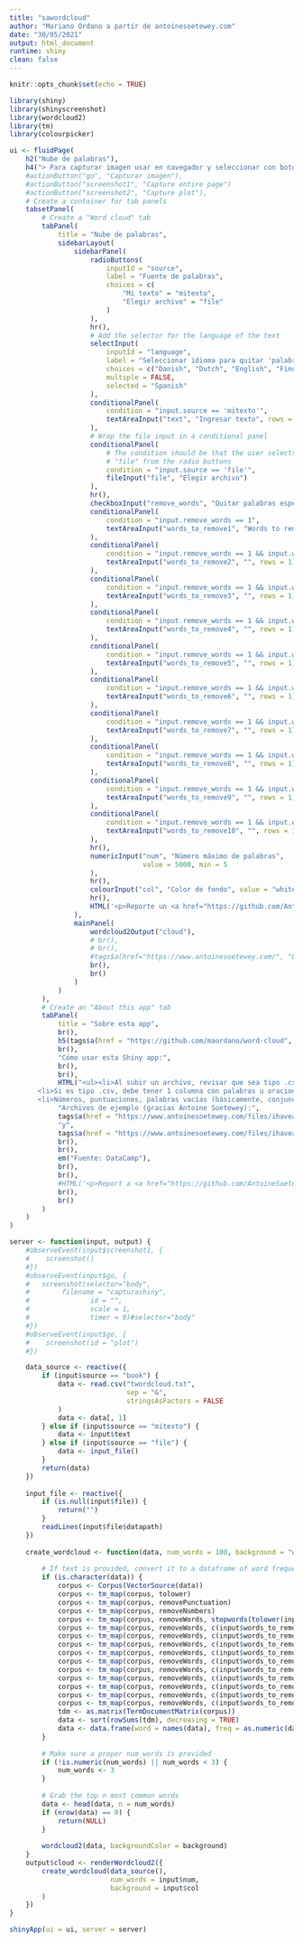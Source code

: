 ```yaml
---
title: "sawordcloud"
author: "Mariano Ordano a partir de antoinesoetewey.com"
date: "30/05/2021"
output: html_document
runtime: shiny
clean: false
---
```


```r
knitr::opts_chunk$set(echo = TRUE)
```

```r
library(shiny)
library(shinyscreenshot)
library(wordcloud2)
library(tm)
library(colourpicker)

ui <- fluidPage(
    h2("Nube de palabras"),
    h4("> Para capturar imagen usar en navegador y seleccionar con botón derecho captura de pantalla"),
    #actionButton("go", "Capturar imagen"),
    #actionButton("screenshot1", "Capture entire page")
    #actionButton("screenshot2", "Capture plot"),
    # Create a container for tab panels
    tabsetPanel(
        # Create a "Word cloud" tab
        tabPanel(
            title = "Nube de palabras",
            sidebarLayout(
                sidebarPanel(
                    radioButtons(
                        inputId = "source",
                        label = "Fuente de palabras",
                        choices = c(
                            "Mi texto" = "mitexto",
                            "Elegir archivo" = "file"
                        )
                    ),
                    hr(),
                    # Add the selector for the language of the text
                    selectInput(
                        inputId = "language",
                        label = "Seleccionar idioma para quitar 'palabras vacías'",
                        choices = c("Danish", "Dutch", "English", "Finnish", "French", "German", "Hungarian", "Italian", "Norwegian", "Portuguese", "Russian", "Spanish", "Swedish"),
                        multiple = FALSE,
                        selected = "Spanish"
                    ),
                    conditionalPanel(
                        condition = "input.source == 'mitexto'",
                        textAreaInput("text", "Ingresar texto", rows = 7)
                    ),
                    # Wrap the file input in a conditional panel
                    conditionalPanel(
                        # The condition should be that the user selects
                        # "file" from the radio buttons
                        condition = "input.source == 'file'",
                        fileInput("file", "Elegir archivo")
                    ),
                    hr(),
                    checkboxInput("remove_words", "Quitar palabras específicas", FALSE),
                    conditionalPanel(
                        condition = "input.remove_words == 1",
                        textAreaInput("words_to_remove1", "Words to remove (one per line)", rows = 1)
                    ),
                    conditionalPanel(
                        condition = "input.remove_words == 1 && input.words_to_remove1.length > 0",
                        textAreaInput("words_to_remove2", "", rows = 1)
                    ),
                    conditionalPanel(
                        condition = "input.remove_words == 1 && input.words_to_remove2.length > 0",
                        textAreaInput("words_to_remove3", "", rows = 1)
                    ),
                    conditionalPanel(
                        condition = "input.remove_words == 1 && input.words_to_remove3.length > 0",
                        textAreaInput("words_to_remove4", "", rows = 1)
                    ),
                    conditionalPanel(
                        condition = "input.remove_words == 1 && input.words_to_remove4.length > 0",
                        textAreaInput("words_to_remove5", "", rows = 1)
                    ),
                    conditionalPanel(
                        condition = "input.remove_words == 1 && input.words_to_remove5.length > 0",
                        textAreaInput("words_to_remove6", "", rows = 1)
                    ),
                    conditionalPanel(
                        condition = "input.remove_words == 1 && input.words_to_remove6.length > 0",
                        textAreaInput("words_to_remove7", "", rows = 1)
                    ),
                    conditionalPanel(
                        condition = "input.remove_words == 1 && input.words_to_remove7.length > 0",
                        textAreaInput("words_to_remove8", "", rows = 1)
                    ),
                    conditionalPanel(
                        condition = "input.remove_words == 1 && input.words_to_remove8.length > 0",
                        textAreaInput("words_to_remove9", "", rows = 1)
                    ),
                    conditionalPanel(
                        condition = "input.remove_words == 1 && input.words_to_remove9.length > 0",
                        textAreaInput("words_to_remove10", "", rows = 1)
                    ),
                    hr(),
                    numericInput("num", "Número máximo de palabras",
                                 value = 5000, min = 5
                    ),
                    hr(),
                    colourInput("col", "Color de fondo", value = "white"),
                    hr(),
                    HTML('<p>Reporte un <a href="https://github.com/AntoineSoetewey/word-cloud/issues">bug</a> o vea el <a href="https://github.com/AntoineSoetewey/word-cloud/blob/master/app.R">código</a>. Ir a <a href="https://www.antoinesoetewey.com/">www.antoinesoetewey.com</a>.</p>')
                ),
                mainPanel(
                    wordcloud2Output("cloud"),
                    # br(),
                    # br(),
                    #tags$a(href="https://www.antoinesoetewey.com/", "Back to www.antoinesoetewey.com"),
                    br(),
                    br()
                )
            )
        ),
        # Create an "About this app" tab
        tabPanel(
            title = "Sobre esta app",
            br(),
            h5(tags$a(href = "https://github.com/maordano/word-cloud", "Modificada por Mariano Ordano"),tags$a(href = "https://www.antoinesoetewey.com/", "a partir de shiny app de Antoine Soetewey")),
            br(),
            "Cómo usar esta Shiny app:",
            br(),
            br(),
            HTML("<ul><li>Al subir un archivo, revisar que sea tipo .csv o .txt</li>
       <li>Si es tipo .csv, debe tener 1 columna con palabras u oraciones en cada fila (ver ejemplo abajo)</li>
       <li>Números, puntuaciones, palabras vacías (básicamente, conjunciones, artículos, preposiciones y adverbios) se remueven automáticamente, en el idioma elegido</li></ul>"),
            "Archivos de ejemplo (gracias Antoine Soetewey):",
            tags$a(href = "https://www.antoinesoetewey.com/files/ihaveadream.csv", "example.csv"),
            "y",
            tags$a(href = "https://www.antoinesoetewey.com/files/ihaveadream.txt", "example.txt"),
            br(),
            br(),
            em("Fuente: DataCamp"),
            br(),
            br(),
            #HTML('<p>Report a <a href="https://github.com/AntoineSoetewey/word-cloud/issues">bug</a> or view the <a href="https://github.com/AntoineSoetewey/word-cloud/blob/master/app.R">code</a>. Back to <a href="https://www.antoinesoetewey.com/">www.antoinesoetewey.com</a>.</p>'),
            br(),
            br()
        )
    )
)

server <- function(input, output) {
    #observeEvent(input$screenshot1, {
    #    screenshot()
    #})
    #observeEvent(input$go, {
    #   screenshot(selector="body",
    #        filename = "capturashiny",
    #               id = "",
    #               scale = 1,
    #               timer = 0)#selector="body"
    #})
    #observeEvent(input$go, {
    #    screenshot(id = "plot")
    #})

    data_source <- reactive({
        if (input$source == "book") {
            data <- read.csv("twordcloud.txt",
                             sep = "&",
                             stringsAsFactors = FALSE
            )
            data <- data[, 1]
        } else if (input$source == "mitexto") {
            data <- input$text
        } else if (input$source == "file") {
            data <- input_file()
        }
        return(data)
    })
    
    input_file <- reactive({
        if (is.null(input$file)) {
            return("")
        }
        readLines(input$file$datapath)
    })
    
    create_wordcloud <- function(data, num_words = 100, background = "white") {
        
        # If text is provided, convert it to a dataframe of word frequencies
        if (is.character(data)) {
            corpus <- Corpus(VectorSource(data))
            corpus <- tm_map(corpus, tolower)
            corpus <- tm_map(corpus, removePunctuation)
            corpus <- tm_map(corpus, removeNumbers)
            corpus <- tm_map(corpus, removeWords, stopwords(tolower(input$language)))
            corpus <- tm_map(corpus, removeWords, c(input$words_to_remove1))
            corpus <- tm_map(corpus, removeWords, c(input$words_to_remove2))
            corpus <- tm_map(corpus, removeWords, c(input$words_to_remove3))
            corpus <- tm_map(corpus, removeWords, c(input$words_to_remove4))
            corpus <- tm_map(corpus, removeWords, c(input$words_to_remove5))
            corpus <- tm_map(corpus, removeWords, c(input$words_to_remove6))
            corpus <- tm_map(corpus, removeWords, c(input$words_to_remove7))
            corpus <- tm_map(corpus, removeWords, c(input$words_to_remove8))
            corpus <- tm_map(corpus, removeWords, c(input$words_to_remove9))
            corpus <- tm_map(corpus, removeWords, c(input$words_to_remove10))
            tdm <- as.matrix(TermDocumentMatrix(corpus))
            data <- sort(rowSums(tdm), decreasing = TRUE)
            data <- data.frame(word = names(data), freq = as.numeric(data))
        }
        
        # Make sure a proper num_words is provided
        if (!is.numeric(num_words) || num_words < 3) {
            num_words <- 3
        }
        
        # Grab the top n most common words
        data <- head(data, n = num_words)
        if (nrow(data) == 0) {
            return(NULL)
        }
        
        wordcloud2(data, backgroundColor = background)
    }
    output$cloud <- renderWordcloud2({
        create_wordcloud(data_source(),
                         num_words = input$num,
                         background = input$col
        )
    })
}

shinyApp(ui = ui, server = server)

```
